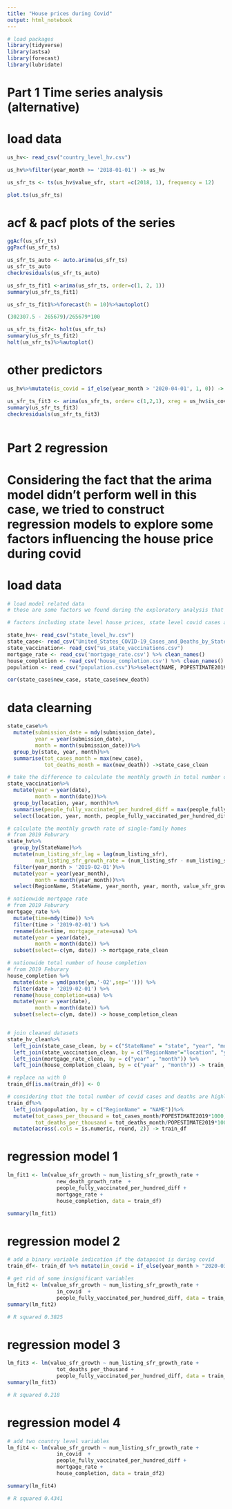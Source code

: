 ---
title: "House prices during Covid"
output: html_notebook
---

```{r,message=FALSE}
# load packages
library(tidyverse)
library(astsa)
library(forecast)
library(lubridate)
```

# Part 1 Time series analysis (alternative)
# load data
```{r}
us_hv<- read_csv("country_level_hv.csv")

us_hv%>%filter(year_month >= '2018-01-01') -> us_hv

us_sfr_ts <- ts(us_hv$value_sfr, start =c(2018, 1), frequency = 12)

plot.ts(us_sfr_ts)
```

# acf & pacf plots of the series
```{r}
ggAcf(us_sfr_ts)
ggPacf(us_sfr_ts)
```


```{r}
us_sfr_ts_auto <- auto.arima(us_sfr_ts)
us_sfr_ts_auto
checkresiduals(us_sfr_ts_auto)

```
```{r}
us_sfr_ts_fit1 <-arima(us_sfr_ts, order=c(1, 2, 1))
summary(us_sfr_ts_fit1)

us_sfr_ts_fit1%>%forecast(h = 10)%>%autoplot()

(302307.5 - 265679)/265679*100
```

```{r}
us_sfr_ts_fit2<- holt(us_sfr_ts)
summary(us_sfr_ts_fit2)
holt(us_sfr_ts)%>%autoplot()
```

# other predictors
```{r}
us_hv%>%mutate(is_covid = if_else(year_month > '2020-04-01', 1, 0)) -> us_hv

us_sfr_ts_fit3 <- arima(us_sfr_ts, order= c(1,2,1), xreg = us_hv$is_covid)
summary(us_sfr_ts_fit3)
checkresiduals(us_sfr_ts_fit3)
	
```

# Part 2 regression
# Considering the fact that the arima model didn't perform well in this case, we tried to construct regression models to explore some factors influencing the house price during covid

# load data
```{r}
# load model related data 
# those are some factors we found during the exploratory analysis that would potentially affecting the house price 

# factors including state level house prices, state level covid cases and deaths, state level total number of vaccinations, nationwide mortage rate, and nationwide total number of house completion

state_hv<- read_csv("state_level_hv.csv")
state_case<- read_csv("United_States_COVID-19_Cases_and_Deaths_by_State_over_Time.csv")
state_vaccination<- read_csv("us_state_vaccinations.csv")
mortgage_rate <- read_csv('mortgage_rate.csv') %>% clean_names()
house_completion <- read_csv('house_completion.csv') %>% clean_names()
population <- read_csv("population.csv")%>%select(NAME, POPESTIMATE2019)

```

```{r}
cor(state_case$new_case, state_case$new_death)

```

# data clearning
```{r}

state_case%>%
  mutate(submission_date = mdy(submission_date),
         year = year(submission_date),
         month = month(submission_date))%>%
  group_by(state, year, month)%>%
  summarise(tot_cases_month = max(new_case),
            tot_deaths_month = max(new_death)) ->state_case_clean

# take the difference to calculate the monthly growth in total number of people fully vaccinated
state_vaccination%>%
  mutate(year = year(date),
         month = month(date))%>%
  group_by(location, year, month)%>%
  summarise(people_fully_vaccinated_per_hundred_diff = max(people_fully_vaccinated_per_hundred, na.rm = TRUE)-min(people_fully_vaccinated_per_hundred, na.rm = TRUE))%>%
  select(location, year, month, people_fully_vaccinated_per_hundred_diff)-> state_vaccination_clean

# calculate the monthly growth rate of single-family homes
# from 2019 Feburary
state_hv%>%
  group_by(StateName)%>%
  mutate(num_listing_sfr_lag = lag(num_listing_sfr),
         num_listing_sfr_growth_rate = (num_listing_sfr - num_listing_sfr_lag)/num_listing_sfr_lag*100)%>%
  filter(year_month > '2019-02-01')%>%
  mutate(year = year(year_month),
         month = month(year_month))%>%
  select(RegionName, StateName, year_month, year, month, value_sfr_growth, num_listing_sfr_growth_rate)-> state_hv_clean

# nationwide mortgage rate
# from 2019 Feburary
mortgage_rate %>%
  mutate(time=mdy(time)) %>%
  filter(time > '2019-02-01') %>%
  rename(date=time, mortgage_rate=usa) %>%
  mutate(year = year(date),
         month = month(date)) %>%
  subset(select=-c(ym, date)) -> mortgage_rate_clean

# nationwide total number of house completion
# from 2019 Feburary
house_completion %>%
  mutate(date = ymd(paste(ym,'-02',sep=''))) %>%
  filter(date > '2019-02-01') %>%
  rename(house_completion=usa) %>%
  mutate(year = year(date),
         month = month(date)) %>%
  subset(select=-c(ym, date)) -> house_completion_clean


# join cleaned datasets
state_hv_clean%>%
  left_join(state_case_clean, by = c("StateName" = "state", "year", "month"))%>%
  left_join(state_vaccination_clean, by = c("RegionName"="location", "year", "month")) %>%
  left_join(mortgage_rate_clean, by = c("year" , "month")) %>%
  left_join(house_completion_clean, by = c("year" , "month")) -> train_df

# replace na with 0
train_df[is.na(train_df)] <- 0

# considering that the total number of covid cases and deaths are highly affected by the population, calculate the total cases and deaths per thousand
train_df%>%
  left_join(population, by = c("RegionName" = "NAME"))%>%
  mutate(tot_cases_per_thousand = tot_cases_month/POPESTIMATE2019*1000,
         tot_deaths_per_thousand = tot_deaths_month/POPESTIMATE2019*1000)%>%
  mutate(across(.cols = is.numeric, round, 2)) -> train_df


```



# regression model 1

```{r}
lm_fit1 <- lm(value_sfr_growth ~ num_listing_sfr_growth_rate + 
                new_death_growth_rate  + 
                people_fully_vaccinated_per_hundred_diff + 
                mortgage_rate + 
                house_completion, data = train_df)

summary(lm_fit1)

```
# regression model 2

```{r}
# add a binary variable indication if the datapoint is during covid
train_df<- train_df %>% mutate(in_covid = if_else(year_month > "2020-03-01", 1, 0))

# get rid of some insignificant variables
lm_fit2 <- lm(value_sfr_growth ~ num_listing_sfr_growth_rate + 
                in_covid  + 
                people_fully_vaccinated_per_hundred_diff, data = train_df)
summary(lm_fit2)

# R squared 0.3825
```

# regression model 3

```{r}

lm_fit3 <- lm(value_sfr_growth ~ num_listing_sfr_growth_rate + 
                tot_deaths_per_thousand + 
                people_fully_vaccinated_per_hundred_diff, data = train_df)
summary(lm_fit3)

# R squared 0.218
```

# regression model 4

```{r}
# add two country level variables
lm_fit4 <- lm(value_sfr_growth ~ num_listing_sfr_growth_rate + 
                in_covid  + 
                people_fully_vaccinated_per_hundred_diff + 
                mortgage_rate + 
                house_completion, data = train_df2)

summary(lm_fit4)

# R squared 0.4341
```


